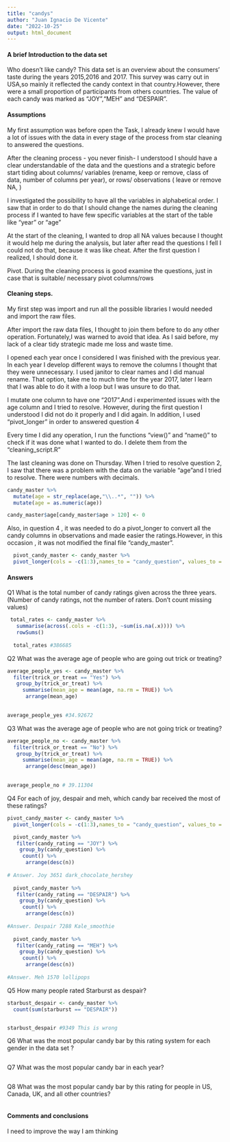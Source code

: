 ```yaml
---
title: "candys"
author: "Juan Ignacio De Vicente"
date: "2022-10-25"
output: html_document
---
```






#### **A brief Introduction to the data set**

Who doesn't like candy? This data set is an overview about the consumers' taste during the years 2015,2016 and 2017. This survey was carry out in USA,so mainly it reflected the candy context in that country.However, there were a small proportion of participants from others countries. The value of each candy was marked as "JOY","MEH" and "DESPAIR".




#### **Assumptions**

My first assumption was before open the Task, I already knew I would have a lot of issues with the data in every stage of the process from star cleaning to answered the questions.

After the cleaning process - you never finish- I understood I should have a clear understandable of the data and the questions and a strategic before start tiding about columns/ variables (rename, keep or remove, class of data, number of columns per year), or rows/ observations ( leave or remove NA, )

I investigated the possibility to have all the variables in alphabetical order. I saw that in order to do that I should change the names during the cleaning process if I wanted to have few specific variables at the start of the table like "year" or "age"

At the start of the cleaning, I wanted to drop all NA values because I thought it would help me during the analysis, but later after read the questions I fell I could not do that, because it was like cheat. After the first question I realized, I should done it.  

Pivot. During the cleaning process is good examine the questions, just in case that is suitable/ necessary pivot columns/rows



#### **Cleaning steps.**

My first step was import and run all the possible libraries I would needed and import the raw files.

After import the raw data files, I thought to join them before to do any other operation. Fortunately,I was warned to avoid that idea. As I said  before, my lack of a clear tidy strategic made me loss and waste time.

I opened each year once I considered I was finished with the previous year. In each year I develop different ways to remove the columns I thought that they were unnecessary. I used janitor to clear names and I did manual rename. That option, take me to much time for the year 2017, later I learn that I was able to do it with a loop but I was unsure to do that.

I mutate one column to have one "2017".And i experimented issues with the age column and I tried to resolve. However, during the first question I understood I did not do it properly and I did again.
In addition, I used "pivot_longer" in order to answered  question 4

Every time I did any operation, I run the functions "view()" and "name()" to check if it was done what I wanted to do. I delete them from the "cleaning_script.R"


The last cleaning was done on Thursday. When I tried to resolve question 2, I saw that there was a problem with the data on the variable "age"and I tried to resolve. There were numbers with decimals. 

```r
candy_master %>% 
  mutate(age = str_replace(age,"\\..*", "")) %>% 
  mutate(age = as.numeric(age))

candy_master$age[candy_master$age > 120] <- 0
```
Also, in question 4 , it was needed to do a pivot_longer to convert all the candy  columns in observations and made easier the ratings.However, in this occasion , it was not modified the final file "candy_master".  

```r
  pivot_candy_master <- candy_master %>% 
  pivot_longer(cols = -c(1:3),names_to = "candy_question", values_to = "candy_rating")
```






#### **Answers**

Q1 What is the total number of candy ratings given across the three years. (Number of candy ratings, not the number of raters. Don’t count missing values)
```r

 total_rates <- candy_master %>% 
   summarise(across(.cols = -c(1:3), ~sum(is.na(.x)))) %>% 
   rowSums()
  
  total_rates #386685
```

Q2 What was the average age of people who are going out trick or treating?
```r


average_people_yes <- candy_master %>% 
  filter(trick_or_treat == "Yes") %>%
   group_by(trick_or_treat) %>% 
     summarise(mean_age = mean(age, na.rm = TRUE)) %>% 
      arrange(mean_age)
  

average_people_yes #34.92672
```

Q3 What was the average age of people who are not going trick or treating?
```r
average_people_no <- candy_master %>% 
  filter(trick_or_treat == "No") %>%
   group_by(trick_or_treat) %>% 
     summarise(mean_age = mean(age, na.rm = TRUE)) %>% 
      arrange(desc(mean_age))
  

average_people_no # 39.11304
```

Q4 For each of joy, despair and meh, which candy bar received the most of these ratings?
```r
pivot_candy_master <- candy_master %>% 
  pivot_longer(cols = -c(1:3),names_to = "candy_question", values_to = "candy_rating")

  pivot_candy_master %>% 
   filter(candy_rating == "JOY") %>% 
    group_by(candy_question) %>% 
     count() %>% 
      arrange(desc(n))
     
# Answer. Joy 3651 dark_chocolate_hershey
  
  pivot_candy_master %>% 
   filter(candy_rating == "DESPAIR") %>% 
    group_by(candy_question) %>% 
     count() %>% 
      arrange(desc(n))
  
#Answer. Despair 7288 Kale_smoothie
  
  pivot_candy_master %>% 
   filter(candy_rating == "MEH") %>% 
    group_by(candy_question) %>% 
     count() %>% 
      arrange(desc(n))
  
#Answer. Meh 1570 lollipops  

```


Q5 How many people rated Starburst as despair?
```r
starbust_despair <- candy_master %>% 
  count(sum(starburst == "DESPAIR"))


starbust_despair #9349 This is wrong
```

Q6 What was the most popular candy bar by this rating system for each gender in the data set ?
```r

```

Q7 What was the most popular candy bar in each year?
```r

```

Q8 What was the most popular candy bar by this rating for people in US, Canada, UK, and all other countries?
```r

```


#### **Comments and conclusions**
I need to improve the way I am thinking 
